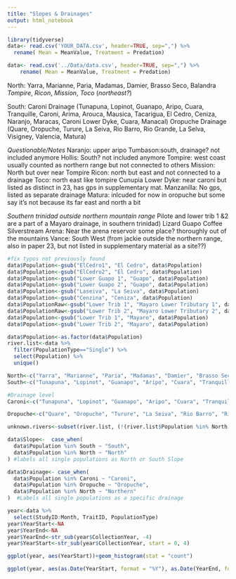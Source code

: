 ```yaml
---
title: "Slopes & Drainages"
output: html_notebook
---
```



```r
library(tidyverse)
data<- read.csv('YOUR_DATA.csv', header=TRUE, sep=",") %>% 
  rename( Mean = MeanValue, Treatment = Predation)

data<- read.csv('../Data/data.csv', header=TRUE, sep=",") %>% 
    rename( Mean = MeanValue, Treatment = Predation)
```

North: 
Yarra, Marianne, Paria, Madamas, Damier, Brasso Seco, Balandra *Tompire*, *Ricon*, *Mission*, *Toco* (*northeast?*)

South: 
Caroni Drainage (Tunapuna, Lopinot, Guanapo, Aripo, Cuara, Tranquille, Caroni, Arima, Arouca, Mausica, Tacarigua, El Cedro, Ceniza, Naranjo, Maracas, Caroni Lower Dyke, Cuara, Manacal)
Oropuche Drainage (Quare, Oropuche, Turure, La Seiva, Rio Barro, Rio Grande, La Selva, Visigney, Valencia, Matura)

*Questionable/Notes*
Naranjo: upper aripo
Tumbason:south, drainage? not included anymore
Hollis: South? not included anymore
Tompire: west coast usually counted as northern range but not connected to others 
Mission: North but over near Tompire
Ricon: north but east and not connected to a drainage
Toco: north east like tompire
Cunupia Lower Dyke: near caroni but listed as distinct in 23, has gps in supplementary mat.	
Manzanilla:	No gps, listed as separate drainage
Matura: inlcuded for now in oropuche but some say it's not because its far east and north a bit

*Southern trinidad outside northern mountain range*
Pilote and lower trib 1 &2 are a part of a Mayaro drainage, in southern trinidad)
Lizard
Guapo
Coffee
Silverstream
Arena: Near the arena reservoir some place? thoroughly out of the mountains
Vance: South West (from jackie outside the northern range, also in paper 23, but not listed in supplementary material as a site??)


```r
#fix typos not previously found
data$Population<-gsub("ElCedro1", "El Cedro", data$Population)
data$Population<-gsub("ElCedro2", "El Cedro", data$Population)
data$Population<-gsub("Lower Guapo 1", "Guapo", data$Population)
data$Population<-gsub("Lower Guapo 2", "Guapo", data$Population)
data$Population<-gsub("Laseiva", "La Seiva", data$Population)
data$Population<-gsub("Cenzina", "Ceniza", data$Population)
data$PopulationRaw<-gsub("Lower Trib 1", "Mayaro Lower Tributary 1", data$PopulationRaw)
data$PopulationRaw<-gsub("Lower Trib 2", "Mayaro Lower Tributary 2", data$PopulationRaw)
data$Population<-gsub("Lower Trib 1", "Mayaro", data$Population)
data$Population<-gsub("Lower Trib 2", "Mayaro", data$Population)

data$Population<-as.factor(data$Population)
river.list<-data %>% 
  filter(PopulationType=="Single") %>% 
  select(Population) %>% 
  unique()

North<-c("Yarra", "Marianne", "Paria", "Madamas", "Damier", "Brasso Seco", "Balandra") #"Tompire", "Ricon", "Mission", "Toco" (Northeast?)
South<-c("Tunapuna", "Lopinot", "Guanapo", "Aripo", "Cuara", "Tranquille", "Caroni", "Arima", "Arouca", "Mausica", "Tacarigua", "El Cedro", "Ceniza", "Naranjo", "Maracas", "Caroni Lower Dyke", "Cuara", "Manacal", "Quare", "Oropuche", "Turure", "La Seiva", "Rio Barro", "Rio Grande", "La Selva", "Visigney", "Valencia", "Matura")  

#Drainage level
Caroni<-c("Tunapuna", "Lopinot", "Guanapo", "Aripo", "Cuara", "Tranquille", "Caroni", "Arima", "Arouca", "Mausica", "Tacarigua", "El Cedro", "Ceniza", "Naranjo", "Maracas", "Caroni Lower Dyke", "Cuara", "Manacal")

Oropuche<-c("Quare", "Oropuche", "Turure", "La Seiva", "Rio Barro", "Rio Grande", "La Selva", "Visigney", "Valencia", "Matura")

unknown.rivers<-subset(river.list, (!(river.list$Population %in% North | river.list$Population %in% South))) #rivers not already sorted into north or south slope
```



```r

data$Slope<-  case_when(
  data$Population %in% South ~ "South",
  data$Population %in% North ~ "North" 
) #labels all single populations as North or South Slope

data$Drainage<- case_when(
  data$Population %in% Caroni ~ "Caroni",
  data$Population %in% Oropuche ~ "Oropuche",
  data$Population %in% North ~ "Northern"
)  #Labels all single populations as a specific drainage
```


```r
year<-data %>% 
  select(StudyID:Month, TraitID, PopulationType)
year$YearStart<-NA
year$YearEnd<-NA
year$YearEnd<-str_sub(year$CollectionYear, -4)
year$YearStart<-str_sub(year$CollectionYear, start = 0, 4)
```


```r
ggplot(year, aes(YearStart))+geom_histogram(stat = "count")

ggplot(year, aes(as.Date(YearStart, format = "%Y"), as.Date(YearEnd, format = "%Y")))+geom_point()+ geom_abline(intercept = 0, slope = 1) +  scale_x_date(date_labels = "%Y")
```


